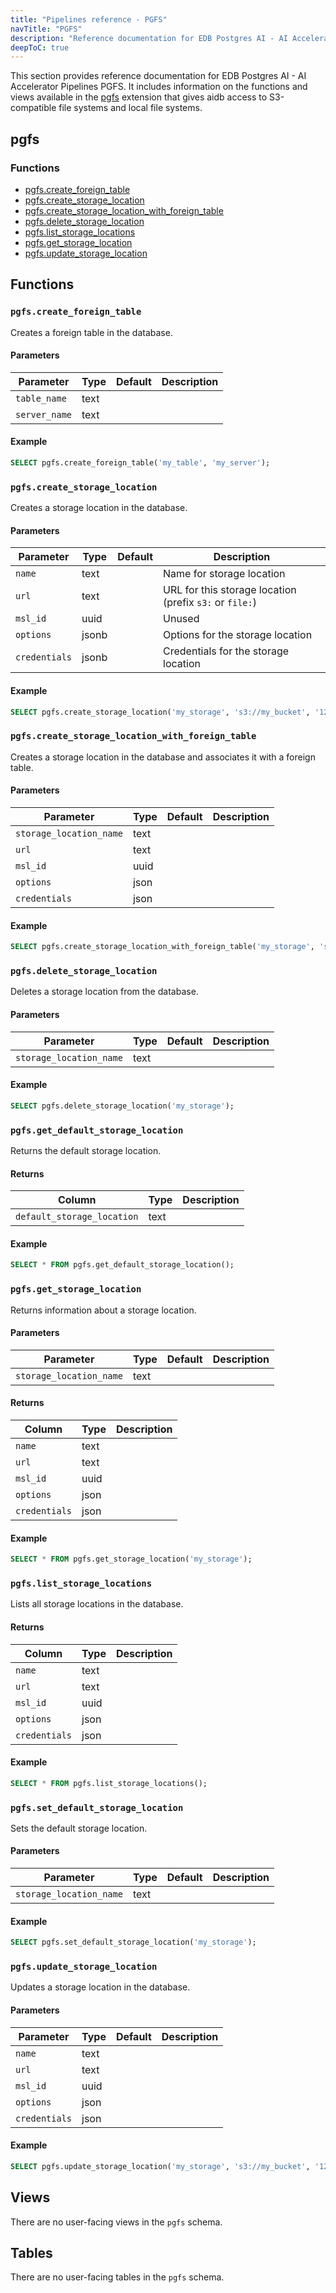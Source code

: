 ```yaml
---
title: "Pipelines reference - PGFS"
navTitle: "PGFS"
description: "Reference documentation for EDB Postgres AI - AI Accelerator - Pipelines PGFS."
deepToC: true
---
```


This section provides reference documentation for EDB Postgres AI - AI Accelerator Pipelines PGFS. It includes information on the functions and views available in the [pgfs](../pgfs) extension that gives aidb access to S3-compatible file systems and local file systems.

## pgfs

### Functions

* [pgfs.create_foreign_table](#pgfscreate_foreign_table)
* [pgfs.create_storage_location](#pgfscreate_storage_location)
* [pgfs.create_storage_location_with_foreign_table](#pgfscreate_storage_location_with_foreign_table)
* [pgfs.delete_storage_location](#pgfsdelete_storage_location)
* [pgfs.list_storage_locations](#pgfslist_storage_locations)
* [pgfs.get_storage_location](#pgfsget_storage_location)
* [pgfs.update_storage_location](#pgfsupdate_storage_location)

## Functions

### `pgfs.create_foreign_table`

Creates a foreign table in the database.

#### Parameters

| Parameter     | Type | Default | Description |
|---------------|------|---------|-------------|
| `table_name`  | text |         |             |
| `server_name` | text |         |             |

#### Example

```sql
SELECT pgfs.create_foreign_table('my_table', 'my_server');
```

### `pgfs.create_storage_location`

Creates a storage location in the database.

#### Parameters

| Parameter     | Type  | Default | Description                                             |
|---------------|-------|---------|---------------------------------------------------------|
| `name`        | text  |         | Name for storage location                               |
| `url`         | text  |         | URL for this storage location (prefix `s3:` or `file:`) |
| `msl_id`      | uuid  |         | Unused                                                  |
| `options`     | jsonb |         | Options for the storage location                        |
| `credentials` | jsonb |         | Credentials for the storage location                    |

#### Example

```sql
SELECT pgfs.create_storage_location('my_storage', 's3://my_bucket', '123e4567-e89b-12d3-a456-426614174000', '{}', '{}');
```

### `pgfs.create_storage_location_with_foreign_table`

Creates a storage location in the database and associates it with a foreign table.

#### Parameters

| Parameter               | Type | Default | Description |
|-------------------------|------|---------|-------------|
| `storage_location_name` | text |         |             |
| `url`                   | text |         |             |
| `msl_id`                | uuid |         |             |
| `options`               | json |         |             |
| `credentials`           | json |         |             |

#### Example

```sql
SELECT pgfs.create_storage_location_with_foreign_table('my_storage', 's3://my_bucket', '123e4567-e89b-12d3-a456-426614174000', '{}', '{}');
```

### `pgfs.delete_storage_location`

Deletes a storage location from the database.

#### Parameters

| Parameter               | Type | Default | Description |
|-------------------------|------|---------|-------------|
| `storage_location_name` | text |         |             |

#### Example

```sql
SELECT pgfs.delete_storage_location('my_storage');
```

### `pgfs.get_default_storage_location`

Returns the default storage location.

#### Returns

| Column                   | Type | Description |
|--------------------------|------|-------------|
| `default_storage_location` | text |             |

#### Example

```sql
SELECT * FROM pgfs.get_default_storage_location();
```

### `pgfs.get_storage_location`

Returns information about a storage location.

#### Parameters

| Parameter               | Type | Default | Description |
|-------------------------|------|---------|-------------|
| `storage_location_name` | text |         |             |

#### Returns

| Column                   | Type | Description |
|--------------------------|------|-------------|
| `name`                   | text |             |
| `url`                    | text |             |
| `msl_id`                 | uuid |             |
| `options`                | json |             |
| `credentials`            | json |             |

#### Example

```sql
SELECT * FROM pgfs.get_storage_location('my_storage');
```

### `pgfs.list_storage_locations`

Lists all storage locations in the database.

#### Returns

| Column                   | Type | Description |
|--------------------------|------|-------------|
| `name`                   | text |             |
| `url`                    | text |             |
| `msl_id`                 | uuid |             |
| `options`                | json |             |
| `credentials`            | json |             |

#### Example

```sql
SELECT * FROM pgfs.list_storage_locations();
```

### `pgfs.set_default_storage_location`

Sets the default storage location.

#### Parameters

| Parameter               | Type | Default | Description |
|-------------------------|------|---------|-------------|
| `storage_location_name` | text |         |             |

#### Example

```sql
SELECT pgfs.set_default_storage_location('my_storage');
```

### `pgfs.update_storage_location`

Updates a storage location in the database.

#### Parameters

| Parameter     | Type | Default | Description |
|---------------|------|---------|-------------|
| `name`        | text |         |             |
| `url`         | text |         |             |
| `msl_id`      | uuid |         |             |
| `options`     | json |         |             |
| `credentials` | json |         |             |

#### Example

```sql
SELECT pgfs.update_storage_location('my_storage', 's3://my_bucket', '123e4567-e89b-12d3-a456-426614174000', '{}', '{}');
```

## Views

There are no user-facing views in the `pgfs` schema.

## Tables

There are no user-facing tables in the `pgfs` schema.

